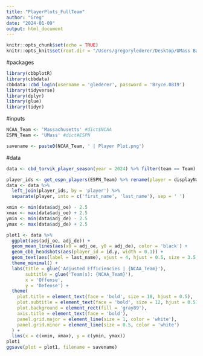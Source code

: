 ```yaml
---
title: "PlayerPlots_FullTeam"
author: "Greg"
date: "2024-01-09"
output: html_document
---
```


```r
knitr::opts_chunk$set(echo = TRUE)
knitr::opts_knit$set(root.dir = "/Users/gregorylederer/Desktop/UMass Basketball")
```

#packages
```r
library(cbbplotR)
library(cbbdata)
cbbdata::cbd_login(username = 'glederer', password = 'Bryce.0819')
library(tidyverse)
library(dplyr)
library(glue)
library(tidyr)
```

#inputs
```r
NCAA_Team <- 'Massachusetts' #dict$NCAA
ESPN_Team <- 'UMass' #dict#ESPN

savename <- paste0(NCAA_Team, ' | Player Plot.png')
```

#data
```r
data <- cbd_torvik_player_season(year = 2024) %>% filter(team == Team) %>% filter(min>30)

player_ids <- get_espn_players(ESPN_Team) %>% rename(player = displayName)
data <- data %>%
  left_join(player_ids, by = 'player') %>%
  separate(player, into = c('first_name', 'last_name'), sep = ' ')

xmin <- min(data$adj_oe) - 2.5
xmax <- max(data$adj_oe) + 2.5
ymin <- min(data$adj_de) - 2.5
ymax <- max(data$adj_de) + 2.5

plot1 <- data %>%
  ggplot(aes(adj_oe, adj_de)) +
  geom_mean_lines(aes(x0 = adj_oe, y0 = adj_de), color = 'black') +
  geom_cbb_headshots(aes(player_id = id.y, width = 0.1)) +
  geom_text(aes(label = last_name), vjust = 4, hjust = 0.5, size = 3.5, fontface = 'bold') +
  theme_minimal() +
  labs(title = glue('Adjusted Efficiencies | {NCAA_Team}'),
       subtitle = glue('Team(s): {NCAA_Team}'),
       x = 'Offense',
       y = 'Defense') +
  theme(
    plot.title = element_text(face = 'bold', size = 18, hjust = 0.5),
    plot.subtitle = element_text(face = 'bold', size = 12, hjust = 0.5),
    plot.background = element_rect(fill = 'gray89'),
    axis.title = element_text(face = 'bold'),
    panel.grid.major = element_line(size = 1, color = 'white'),
    panel.grid.minor = element_line(size = 0.5, color = 'white')
  ) +
  lims(x = c(xmin, xmax), y = c(ymin, ymax))
plot1
ggsave(plot = plot1, filename = savename)
```

